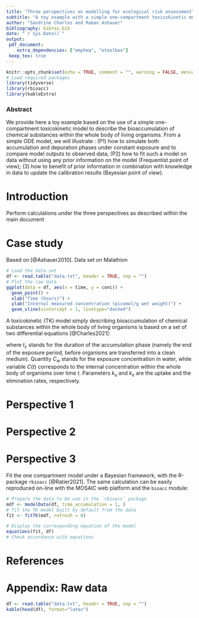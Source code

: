 ```yaml
---
title: "Three perspectives on modelling for ecological risk assessment"
subtitle: "A toy example with a simple one-compartment toxicokinetic model"
author: "Sandrine Charles and Roman Ashauer"
bibliography: bibtex.bib
date: "`r Sys.Date()`"
output:
 pdf_document:
    extra_dependencies: ["empheq", "etoolbox"]
 keep_tex: true
---
```


```r
knitr::opts_chunk$set(echo = TRUE, comment = "", warning = FALSE, message = FALSE)
# Load required packages
library(tidyverse)
library(rbioacc)
library(kableExtra)
```

### Abstract
We provide here a toy example based on the use of a simple one-compartment toxicokinetic model to describe the bioaccumulation of chemical substances within the whole body of living organisms. From a simple ODE model, we will illustrate : (P1) how to simulate both accumulation and depuration phases under constant exposure and to compare model outputs to observed data; (P2) how to fit such a model on data without using any prior information on the model (Frequentist point of view); (3) how to benefit of prior information in combination with knowledge in data to update the calibration results (Bayesian point of view).

# Introduction

Perform calculations under the three perspectives as described within the main document

# Case study
Based on [@Ashauer2010]. Data set on Malathion

```r
# Load the data set
df <- read.table("data.txt", header = TRUE, sep = "")
# Plot the raw data
ggplot(data = df, aes(x = time, y = conc)) +
  geom_point() +
  xlab("Time (hours)") +
  ylab("Internal measured concentration (picomol/g wet weight)") +
  geom_vline(xintercept = 1, linetype="dashed")
```


A toxicokinetic (TK) model simply describing bioaccumulation of chemical substances within the whole body of living organisms is based on a set of two differential equations [@Charles2021]:

\begin{subequations}
  \begin{empheq}[left=\empheqlbrace]{align}
    \frac{dC}{dt}(t) &= k_u \times C_w - k_e \times C(t) \quad \forall \, 0 \leq t \leq t_c \\
    \frac{dC}{dt}(t) &= - k_e \times C(t) \quad  \forall \, t > t_c 
  \end{empheq}
\end{subequations}

where $t_c$ stands for the duration of the accumulation phase (namely the end of the exposure period, before organisms are transferred into a clean medium). Quantity $C_w$ stands for the exposure concentration in water, while variable $C(t)$ corresponds to the internal concentration within the whole body of organisms over time $t$. Parameters $k_u$ and $k_e$ are the uptake and the elimination rates, respectively.

# Perspective 1

# Perspective 2

# Perspective 3

Fit the one compartment model under a Bayesian framework, with the R-package `rbioacc` [@Ratier2021]. The same calculation can be easily reproduced on-line with the MOSAIC web platform and the `bioacc` module: \url{https://mosaic.univ-lyon1.fr/bioacc}

```r
# Prepare the data to be use in the `rbioacc` package
mdf <- modelData(df, time_accumulation = 1, )
# fit the TK model built by default from the data
fit <- fitTK(mdf, refresh = 0)
```

```r
# Display the corresponding equation of the model
equations(fit, df)
# Check accordance with equations
```



# References
\bibliographystyle{apacite}
\bibliography{bibtex} 

# Appendix: Raw data
```r
df <- read.table("data.txt", header = TRUE, sep = "")
kable(head(df), format="latex")
```

